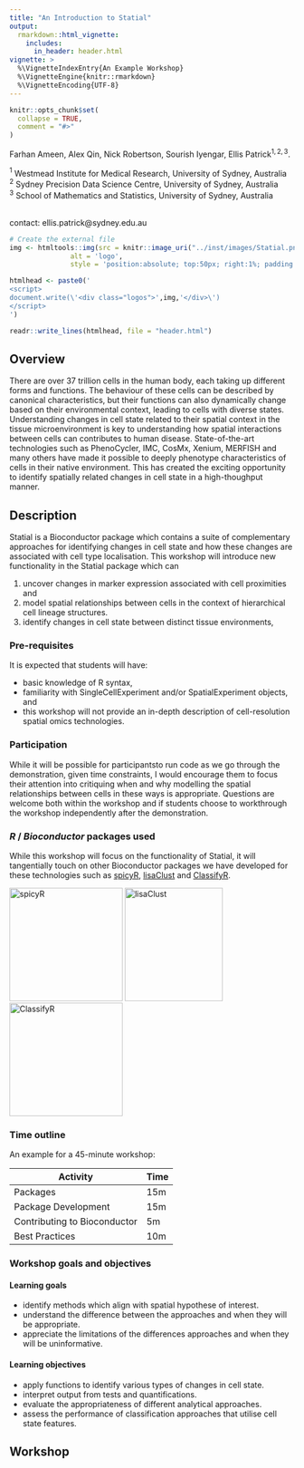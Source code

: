 ```yaml
---
title: "An Introduction to Statial"
output:
  rmarkdown::html_vignette:
    includes:
      in_header: header.html
vignette: >
  %\VignetteIndexEntry{An Example Workshop}
  %\VignetteEngine{knitr::rmarkdown}
  %\VignetteEncoding{UTF-8}
---
```



```r
knitr::opts_chunk$set(
  collapse = TRUE,
  comment = "#>"
)
```

Farhan Ameen, Alex Qin, Nick Robertson, Sourish Iyengar, Ellis Patrick$^{1,2,3}$.
    
$^1$ Westmead Institute for Medical Research, University of Sydney, Australia  
$^2$ Sydney Precision Data Science Centre, University of Sydney, Australia  
$^3$ School of Mathematics and Statistics, University of Sydney, Australia
  
<br/>
contact: ellis.patrick\@sydney.edu.au

```r
# Create the external file
img <- htmltools::img(src = knitr::image_uri("../inst/images/Statial.png"), 
               alt = 'logo', 
               style = 'position:absolute; top:50px; right:1%; padding:10px;z-index:200;max-width: 15%; border: 0px')

htmlhead <- paste0('
<script>
document.write(\'<div class="logos">',img,'</div>\')
</script>
')

readr::write_lines(htmlhead, file = "header.html")

```


## Overview

There are over 37 trillion cells in the human body, each taking up different forms and functions. The behaviour of these cells can be described by canonical characteristics, but their functions can also dynamically change based on their environmental context, leading to cells with diverse states. Understanding changes in cell state related to their spatial context in the tissue microenvironment is key to understanding how spatial interactions between cells can contributes to human disease. State-of-the-art technologies such as PhenoCycler, IMC, CosMx, Xenium, MERFISH and many others have made it possible to deeply phenotype characteristics of cells in their native environment. This has created the exciting opportunity to identify spatially related changes in cell state in a high-thoughput manner.

## Description

Statial is a Bioconductor package which contains a suite of complementary approaches for identifying changes in cell state and how these changes are associated with cell type localisation. This workshop will introduce new functionality in the Statial package which can  

  1) uncover changes in marker expression associated with cell proximities and 
  2) model spatial relationships between cells in the context of hierarchical cell lineage structures. 
  3) identify changes in cell state between distinct tissue environments,

### Pre-requisites

It is expected that students will have:

* basic knowledge of R syntax,
* familiarity with SingleCellExperiment and/or SpatialExperiment objects, and
* this workshop will not provide an in-depth description of cell-resolution spatial omics technologies. 


### Participation

While it will be possible for participantsto run code as we go through the demonstration, given time constraints, I would encourage them to focus their attention into critiquing when and why modelling the spatial relationships between cells in these ways is appropriate. Questions are welcome both within the workshop and if students choose to workthrough the workshop independently after the demonstration.

### _R_ / _Bioconductor_ packages used

While this workshop will focus on the functionality of Statial, it will tangentially touch on other Bioconductor packages we have developed for these technologies such as [spicyR](https://www.bioconductor.org/packages/release/bioc/html/spicyR.html), [lisaClust](https://www.bioconductor.org/packages/release/bioc/html/lisaClust.html) and [ClassifyR](https://www.bioconductor.org/packages/release/bioc/html/ClassifyR.html).

<img src="../inst/images/spicyR.png"
     alt="spicyR"
     style="height: 200px; border: 0px" />
<img src="../inst/images/lisaClust.png"
     alt="lisaClust"
     style="height: 200px; width: 173px; border: 0px" />
<img src="../inst/images/ClassifyR.png"
     alt="ClassifyR"
     style="height: 200px; border: 0px" />  


### Time outline

An example for a 45-minute workshop:

| Activity                     | Time |
|------------------------------|------|
| Packages                     | 15m  |
| Package Development          | 15m  |
| Contributing to Bioconductor | 5m   |
| Best Practices               | 10m  |

### Workshop goals and objectives

#### Learning goals


* identify methods which align with spatial hypothese of interest.
* understand the difference between the approaches and when they will be appropriate.
* appreciate the limitations of the differences approaches and when they will be uninformative.

#### Learning objectives

* apply functions to identify various types of changes in cell state.
* interpret output from tests and quantifications.
* evaluate the appropriateness of different analytical approaches.
* assess the performance of classification approaches that utilise cell state features.

## Workshop





